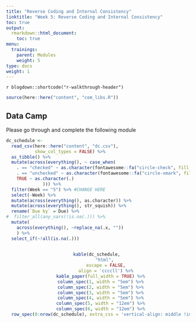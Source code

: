 ```yaml
---
title: "Reverse Coding and Internal Consistency"
linktitle: "Week 5: Reverse Coding and Internal Consistency"
toc: true
output:
  rmarkdown::html_document:
    toc: true
menu:
  trainings:
    parent: Modules
    weight: 5
type: docs
weight: 1
---
```


`r blogdown::shortcode("r-walkthrough-header")`

```r
source(here::here("content", "com_libs.R"))
```

## Data Camp

Please go through and complete the following module

```r
dc_schedule <-  
  read_csv(here::here("content", "dc.csv"),
           show_col_types = FALSE) %>%
  as_tibble() %>%
  mutate(across(everything(), ~ case_when(
    . == "checked" ~ as.character(fontawesome::fa("circle-check", fill = "#428bca", height = "15px")),
    . == "unchecked" ~ as.character(fontawesome::fa("circle-xmark", fill = "#d9534f", height = "15px")),
    TRUE ~ as.character(.)
              ))) %>%
  filter(Week == "5") %>% #CHANGE HERE
  select(-Week) %>%
  mutate(across(everything(), as.character)) %>%
  mutate(across(everything(), str_squish)) %>%
  rename(`Due by` = Due) %>%
#  filter_all(any_vars(!is.na(.))) %>% 
  mutate(
    across(everything(), ~replace_na(.x, ""))
    ) %>%
  select_if(~!all(is.na(.)))
  
```

<center>
```r
kable(dc_schedule, 
      "html", 
      escape = FALSE,
      align = 'ccccll') %>%
  kable_paper(full_width = TRUE) %>%
  column_spec(1, width = "5em") %>%
  column_spec(2, width = "5em") %>%
  column_spec(3, width = "5em") %>%
  column_spec(4, width = "5em") %>%
  column_spec(5, width = "12em") %>%
  column_spec(6, width = "12em") %>%
  row_spec(0:nrow(dc_schedule), extra_css = 'vertical-align: middle !important;', color = "#f7f7f7", background = "transparent")
```
</center>
